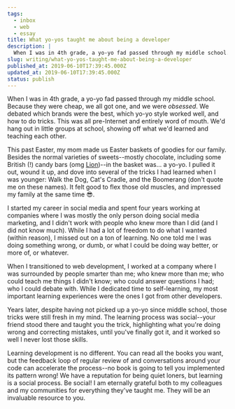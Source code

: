 ```yaml
---
tags:
  - inbox
  - web
  - essay
title: What yo-yos taught me about being a developer
description: |
  When I was in 4th grade, a yo-yo fad passed through my middle school. Because they were cheap, we all got one, and we were obsessed. We debated which brands were the best, which yo-yo style worked well, and how to do tricks. This was all pre-Internet and entirely word of mouth. We’d hang out \[…]
slug: writing/what-yo-yos-taught-me-about-being-a-developer
published_at: 2019-06-10T17:39:45.000Z
updated_at: 2019-06-10T17:39:45.000Z
status: publish
---
```

When I was in 4th grade, a yo-yo fad passed through my middle school. Because they were cheap, we all got one, and we were *obsessed*. We debated which brands were the best, which yo-yo style worked well, and how to do tricks. This was all pre-Internet and entirely word of mouth. We'd hang out in little groups at school, showing off what we'd learned and teaching each other.

This past Easter, my mom made us Easter baskets of goodies for our family. Besides the normal varieties of sweets--mostly chocolate, including some British (!) candy bars (omg [Lion](https://en.wikipedia.org/wiki/Lion_Bar))--in the basket was... a yo-yo. I pulled it out, wound it up, and dove into several of the tricks I had learned when I was younger: Walk the Dog, Cat's Cradle, and the Boomerang (don't quote me on these names). It felt good to flex those old muscles, and impressed my family at the same time 😎.

I started my career in social media and spent four years working at companies where I was mostly the only person doing social media marketing, and I didn't work with people who knew more than I did (and I did not know much). While I had a lot of freedom to do what I wanted (within reason), I missed out on a ton of learning. No one told me I was doing something wrong, or dumb, or what I could be doing way better, or more of, or whatever.

When I transitioned to web development, I worked at a company where I was surrounded by people smarter than me; who knew more than me; who could teach me things I didn't know; who could answer questions I had; who I could debate with. While I dedicated time to self-learning, my most important learning experiences were the ones I got from other developers.

Years later, despite having not picked up a yo-yo since middle school, those tricks were still fresh in my mind. The learning process was social--your friend stood there and taught you the trick, highlighting what you're doing wrong and correcting mistakes, until you've finally got it, and it worked so well I never lost those skills.

Learning development is no different. You can read all the books you want, but the feedback loop of regular review of and conversations around your code can accelerate the process--no book is going to tell you implemented its pattern wrong! We have a reputation for being quiet loners, but learning is a social process. Be social! I am eternally grateful both to my colleagues and my communities for everything they've taught me. They will be an invaluable resource to you.
